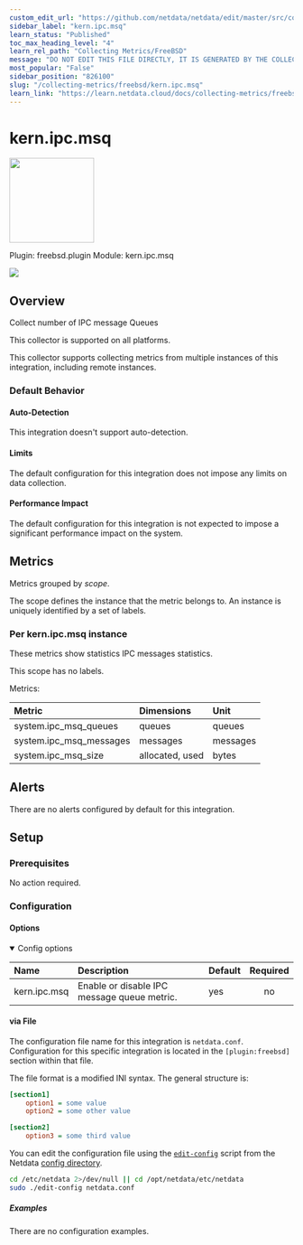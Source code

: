 ```yaml
---
custom_edit_url: "https://github.com/netdata/netdata/edit/master/src/collectors/freebsd.plugin/metadata.yaml"
sidebar_label: "kern.ipc.msq"
learn_status: "Published"
toc_max_heading_level: "4"
learn_rel_path: "Collecting Metrics/FreeBSD"
message: "DO NOT EDIT THIS FILE DIRECTLY, IT IS GENERATED BY THE COLLECTOR'S metadata.yaml FILE"
most_popular: "False"
sidebar_position: "826100"
slug: "/collecting-metrics/freebsd/kern.ipc.msq"
learn_link: "https://learn.netdata.cloud/docs/collecting-metrics/freebsd/kern.ipc.msq"
---
```



# kern.ipc.msq


<img src="https://netdata.cloud/img/freebsd.svg" width="150"/>


Plugin: freebsd.plugin
Module: kern.ipc.msq

<img src="https://img.shields.io/badge/maintained%20by-Netdata-%2300ab44" />

## Overview

Collect number of IPC message Queues



This collector is supported on all platforms.

This collector supports collecting metrics from multiple instances of this integration, including remote instances.


### Default Behavior

#### Auto-Detection

This integration doesn't support auto-detection.

#### Limits

The default configuration for this integration does not impose any limits on data collection.

#### Performance Impact

The default configuration for this integration is not expected to impose a significant performance impact on the system.


## Metrics

Metrics grouped by *scope*.

The scope defines the instance that the metric belongs to. An instance is uniquely identified by a set of labels.



### Per kern.ipc.msq instance

These metrics show statistics IPC messages statistics.

This scope has no labels.

Metrics:

| Metric | Dimensions | Unit |
|:------|:----------|:----|
| system.ipc_msq_queues | queues | queues |
| system.ipc_msq_messages | messages | messages |
| system.ipc_msq_size | allocated, used | bytes |



## Alerts

There are no alerts configured by default for this integration.


## Setup

### Prerequisites

No action required.

### Configuration

#### Options



<details open>
<summary>Config options</summary>

| Name | Description | Default | Required |
|:----|:-----------|:-------|:--------:|
| kern.ipc.msq | Enable or disable IPC message queue metric. | yes | no |

</details>



#### via File

The configuration file name for this integration is `netdata.conf`.
Configuration for this specific integration is located in the `[plugin:freebsd]` section within that file.

The file format is a modified INI syntax. The general structure is:

```ini
[section1]
    option1 = some value
    option2 = some other value

[section2]
    option3 = some third value
```
You can edit the configuration file using the [`edit-config`](/docs/netdata-agent/configuration#edit-a-configuration-file-using-edit-config) script from the
Netdata [config directory](/docs/netdata-agent/configuration#the-netdata-config-directory).

```bash
cd /etc/netdata 2>/dev/null || cd /opt/netdata/etc/netdata
sudo ./edit-config netdata.conf
```

##### Examples
There are no configuration examples.


